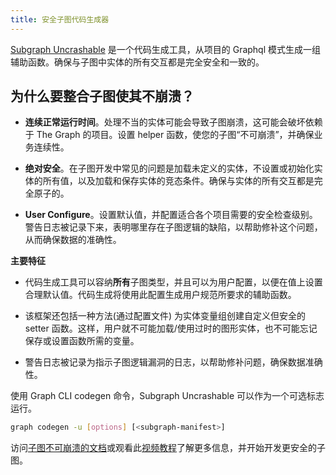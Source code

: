 ```yaml
---
title: 安全子图代码生成器
---
```


[Subgraph Uncrashable](https://float-capital.github.io/float-subgraph-uncrashable/) 是一个代码生成工具，从项目的 Graphql 模式生成一组辅助函数。确保与子图中实体的所有交互都是完全安全和一致的。

## 为什么要整合子图使其不崩溃？

- **连续正常运行时间**。处理不当的实体可能会导致子图崩溃，这可能会破坏依赖于 The Graph 的项目。设置 helper 函数，使您的子图“不可崩溃”，并确保业务连续性。

- **绝对安全**。在子图开发中常见的问题是加载未定义的实体，不设置或初始化实体的所有值，以及加载和保存实体的竞态条件。确保与实体的所有交互都是完全原子的。

- **User Configure**。设置默认值，并配置适合各个项目需要的安全检查级别。警告日志被记录下来，表明哪里存在子图逻辑的缺陷，以帮助修补这个问题，从而确保数据的准确性。

**主要特征**

- 代码生成工具可以容纳**所有**子图类型，并且可以为用户配置，以便在值上设置合理默认值。代码生成将使用此配置生成用户规范所要求的辅助函数。

- 该框架还包括一种方法(通过配置文件) 为实体变量组创建自定义但安全的 setter 函数。这样，用户就不可能加载/使用过时的图形实体，也不可能忘记保存或设置函数所需的变量。

- 警告日志被记录为指示子图逻辑漏洞的日志，以帮助修补问题，确保数据准确性。

使用 Graph CLI codegen 命令，Subgraph Uncrashable 可以作为一个可选标志运行。

```sh
graph codegen -u [options] [<subgraph-manifest>]
```

访问[子图不可崩溃的文档](https://float-capital.github.io/float-subgraph-uncrashable/docs/)或观看此[视频教程](https://float-capital.github.io/float-subgraph-uncrashable/docs/tutorial)了解更多信息，并开始开发更安全的子图。
